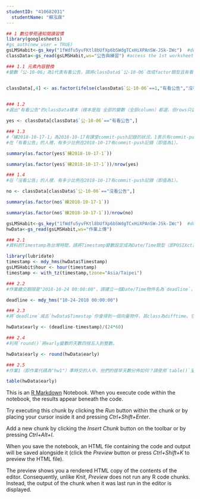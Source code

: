 ```yaml
---
studentID: "410682031"
  studentName: "蘇泓霖"
---
```

```r
## 1 數位學苑通知閱讀習慣
library(googlesheets)
#gs_auth(new_user = TRUE)
gsLMSHabit<-gs_key("1fWdfu5yvFKtl8bUfXp6bSWdgTCxHiXPAnSW-JSk-IWc")  #download sheet information as an object
classData<-gs_read(gsLMSHabit,ws="公告與練習") #access the 1st worksheet

### 1.1 元素內容替換
#變數「公-10-06」為1代表有看公告，請將classData$`公-10-06`改成factor類型且有看公告的人，他的觀察值為"有看公告"；沒看公告的觀察值為"沒看公告"。


classData[,4] <- as.factor(ifelse(classData$`公-10-06`==1,"有看公告","沒看公告"))
 

### 1.2 
#選出"有看公告"的classData樣本（樣本是指 全部的變數（全部column）都選，但rows只選符合條件的。）。

yes <- classData[classData$`公-10-06`=="有看公告",]

### 1.3
#「練2018-10-17-1」為2018-10-17有課堂commit-push記錄的狀況，1表示有commit-push記錄，0表示沒有。
#在「有看公告」的人裡，有多少比例在2018-10-17有commit-push記錄（即值為1）。

summary(as.factor(yes$`練2018-10-17-1`))

summary(as.factor(yes$`練2018-10-17-1`))/nrow(yes)

### 1.4
#在「沒看公告」的人裡，有多少比例在2018-10-17有commit-push記錄（即值為1）。

no <- classData[classData$`公-10-06`=="沒看公告",]

summary(as.factor(no$`練2018-10-17-1`))

summary(as.factor(no$`練2018-10-17-1`))/nrow(no)

gsLMSHabit<-gs_key("1fWdfu5yvFKtl8bUfXp6bSWdgTCxHiXPAnSW-JSk-IWc")  #download sheet information as an object
hwData<-gs_read(gsLMSHabit,ws="作業上傳") 

### 2.1
#資料的Timestamp為台灣時間，請將Timestamp變數設定成為Date/Time類型（即POSIXct)且時區是"Asia/Taipei"。（hint: `lubridate::mdy_hms()`）

library(lubridate)
timestamp <- mdy_hms(hwData$Timestamp)
gsLMSHabit$hour <- hour(timestamp)
timestamp <- with_tz(timestamp,tzone="Asia/Taipei")

### 2.2
#作業繳交期限是"2018-10-24 00:00:00"，請建立一個Date/Time物件名為`deadline`，其值為繳交期限。

deadline <- mdy_hms("10-24-2018 00:00:00")

### 2.3
#將`deadline`減去`hwData$Timestap`你會得到一個向量物件，其class為difftime。它的值為兩個Date/Time差了多少秒,但這並不容易理解。使用`difftime()`算出每個作業交件提早了多少**天**, 並存在`hwData$early`裡。

hwData$early <- (deadline-timestamp)/(24*60)

### 2.4
#利用`round()`將early變數的天數四捨五入到整數。

hwData$early <- round(hwData$early)

### 2.5
#作業1（即作業代碼為"hw1"）準時交的人中，他們的提早天數分佈如何？請使用`table()`呈現。

table(hwData$early)

```








This is an [R Markdown](http://rmarkdown.rstudio.com) Notebook. When you execute code within the notebook, the results appear beneath the code. 

Try executing this chunk by clicking the *Run* button within the chunk or by placing your cursor inside it and pressing *Ctrl+Shift+Enter*. 



Add a new chunk by clicking the *Insert Chunk* button on the toolbar or by pressing *Ctrl+Alt+I*.

When you save the notebook, an HTML file containing the code and output will be saved alongside it (click the *Preview* button or press *Ctrl+Shift+K* to preview the HTML file).

The preview shows you a rendered HTML copy of the contents of the editor. Consequently, unlike *Knit*, *Preview* does not run any R code chunks. Instead, the output of the chunk when it was last run in the editor is displayed.
